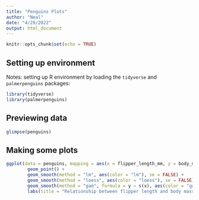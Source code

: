 ```yaml
---
title: "Penguins Plots"
author: "Neal"
date: "4/29/2022"
output: html_document
---
```


```r
knitr::opts_chunk$set(echo = TRUE)
```


## Setting up environment
Notes: setting up R environment by loading the `tidyverse` and `palmerpenguins` packages:

```r
library(tidyverse)
library(palmerpenguins)
```


## Previewing data
```r
glimpse(penguins)
```


## Making some plots

```r
ggplot(data = penguins, mapping = aes(x = flipper_length_mm, y = body_mass_g)) +
        geom_point() +
        geom_smooth(method = "lm", aes(color = "lm"), se = FALSE) +
        geom_smooth(method = "loess", aes(color = "loess"), se = FALSE) +
        geom_smooth(method = "gam", formula = y ~ s(x), aes(color = "gam"), se = FALSE) +
        labs(title = "Relationship between flipper length and body mass")
```



